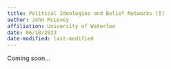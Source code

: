 ```yaml
---
title: Political Ideologies and Belief Networks (I)
author: John McLevey
affiliation: University of Waterloo
date: 06/10/2023
date-modified: last-modified
---
```


Coming soon...